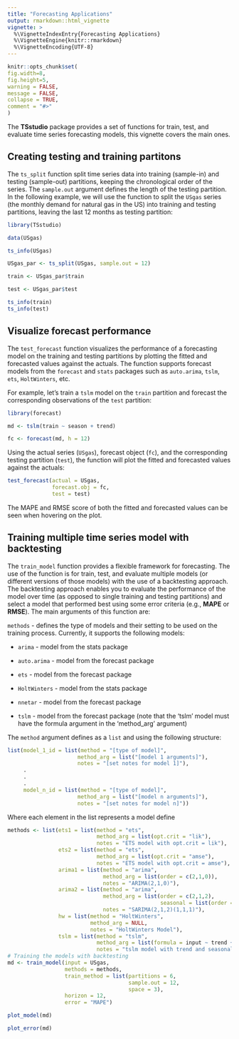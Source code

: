 ```yaml
---
title: "Forecasting Applications"
output: rmarkdown::html_vignette
vignette: >
  %\VignetteIndexEntry{Forecasting Applications}
  %\VignetteEngine{knitr::rmarkdown}
  %\VignetteEncoding{UTF-8}
---
```


```r
knitr::opts_chunk$set(
fig.width=8, 
fig.height=5,
warning = FALSE, 
message = FALSE,
collapse = TRUE,
comment = "#>"
)
```

The **TSstudio** package provides a set of functions for train, test, and evaluate time series forecasting models, this vignette covers the main ones.


## Creating testing and training partitons

The `ts_split` function split time series data into training (sample-in) and testing (sample-out) partitions, keeping the chronological order of the series. The `sample.out` argument defines the length of the testing partition. In the following example, we will use the function to split the `USgas` series (the monthly demand for natural gas in the US) into training and testing partitions, leaving the last 12 months as testing partition:

```r
library(TSstudio)

data(USgas)

ts_info(USgas)

USgas_par <- ts_split(USgas, sample.out = 12)

train <- USgas_par$train

test <- USgas_par$test

ts_info(train)
ts_info(test)


```


## Visualize forecast performance 

The `test_forecast` function visualizes the performance of a forecasting model on the training and testing partitions by plotting the fitted and forecasted values against the actuals. The function supports forecast models from the `forecast` and `stats` packages such as `auto.arima`, `tslm`, `ets`, `HoltWinters`, etc.


For example, let's train a `tslm` model on the `train` partition and forecast the corresponding observations of the `test` partition:

```r
library(forecast)

md <- tslm(train ~ season + trend)

fc <- forecast(md, h = 12)
```

Using the actual series (`USgas`), forecast object (`fc`), and the corresponding testing partition (`test`), the function will plot the fitted and forecasted values against the actuals:

```r
test_forecast(actual = USgas,
              forecast.obj = fc,
              test = test)
```

The MAPE and RMSE score of both the fitted and forecasted values can be seen when hovering on the plot. 

## Training multiple time series model with backtesting

The `train_model` function provides a flexible framework for forecasting. The use of the function is for train, test, and evaluate multiple models (or different versions of those models) with the use of a backtesting approach. The backtesting approach enables you to evaluate the performance of the model over time (as opposed to single training and testing partitions) and select a model that performed best using some error criteria (e.g., **MAPE** or **RMSE**). The main arguments of this function are:


`methods` - defines the type of models and their setting to be used on the training process. Currently, it supports the following models:

  + `arima` - model from the stats package

  + `auto.arima` - model from the forecast package

  + `ets` - model from the forecast package

  + `HoltWinters` - model from the stats package

  + `nnetar` - model from the forecast package

  + `tslm` - model from the forecast package (note that the 'tslm' model must have the formula argument in the 'method_arg' argument)

The `method` argument defines as a `list` and using the following structure:

```r

list(model_1_id = list(method = "[type of model]",
                      method_arg = list("[model 1 arguments]"),
                      notes = "[set notes for model 1]"),
     .
     .
     .
     model_n_id = list(method = "[type of model]",
                      method_arg = list("[model n arguments]"),
                      notes = "[set notes for model n]"))

```

 
Where each element in the list represents a model define

```r
methods <- list(ets1 = list(method = "ets",
                            method_arg = list(opt.crit = "lik"),
                            notes = "ETS model with opt.crit = lik"),
                ets2 = list(method = "ets",
                            method_arg = list(opt.crit = "amse"),
                            notes = "ETS model with opt.crit = amse"),
                arima1 = list(method = "arima",
                              method_arg = list(order = c(2,1,0)),
                              notes = "ARIMA(2,1,0)"),
                arima2 = list(method = "arima",
                              method_arg = list(order = c(2,1,2),
                                                seasonal = list(order = c(1,1,1))),
                              notes = "SARIMA(2,1,2)(1,1,1)"),
                hw = list(method = "HoltWinters",
                          method_arg = NULL,
                          notes = "HoltWinters Model"),
                tslm = list(method = "tslm",
                            method_arg = list(formula = input ~ trend + season),
                            notes = "tslm model with trend and seasonal components"))
# Training the models with backtesting
md <- train_model(input = USgas,
                  methods = methods,
                  train_method = list(partitions = 6, 
                                      sample.out = 12, 
                                      space = 3),
                  horizon = 12,
                  error = "MAPE")

plot_model(md)

plot_error(md)
```

